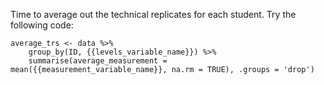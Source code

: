 Time to average out the technical replicates for each student. Try the following code:

```
average_trs <- data %>%
    group_by(ID, {{levels_variable_name}}) %>%
    summarise(average_measurement = mean({{measurement_variable_name}}, na.rm = TRUE), .groups = 'drop')
```